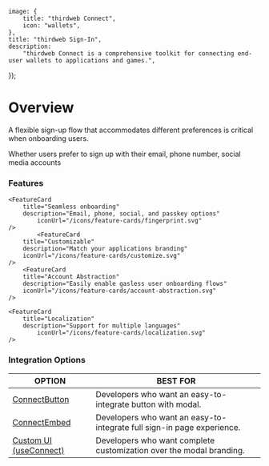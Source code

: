 
	image: {
		title: "thirdweb Connect",
		icon: "wallets",
	},
	title: "thirdweb Sign-In",
	description:
		"thirdweb Connect is a comprehensive toolkit for connecting end-user wallets to applications and games.",
});

# Overview

A flexible sign-up flow that accommodates different preferences is critical when onboarding users.

Whether users prefer to sign up with their email, phone number, social media accounts

<DocImage src={connectModal} />

### Features

<div
	className="my-4 grid gap-2 md:grid-cols-2 lg:grid-cols-2 "
>
	<FeatureCard
		title="Wallet Support"
		description="350+ wallet providers supported"
		iconUrl="/icons/feature-cards/wallet.svg"
	/>
	    <FeatureCard
    	title="Fiat On-Ramp"
    	description="Enable purchase options directly in modal"
			iconUrl="/icons/feature-cards/fiat-ramp.svg"
    />

    <FeatureCard
    	title="Seamless onboarding"
    	description="Email, phone, social, and passkey options"
			iconUrl="/icons/feature-cards/fingerprint.svg"
    />
			<FeatureCard
		title="Customizable"
		description="Match your applications branding"
		iconUrl="/icons/feature-cards/customize.svg"
	/>
		<FeatureCard
		title="Account Abstraction"
		description="Easily enable gasless user onboarding flows"
		iconUrl="/icons/feature-cards/account-abstraction.svg"
	/>

    <FeatureCard
    	title="Localization"
    	description="Support for multiple languages"
			iconUrl="/icons/feature-cards/localization.svg"
    />

</div>

<DocImage src={customModal} />

### Integration Options

| OPTION                                               | BEST FOR                                                               |
| ---------------------------------------------------- | ---------------------------------------------------------------------- |
| [ConnectButton](/connect/sign-in/ConnectButton)      | Developers who want an easy-to-integrate button with modal.            |
| [ConnectEmbed](/connect/sign-in/ConnectEmbed)        | Developers who want an easy-to-integrate full sign-in page experience. |
| [Custom UI (useConnect)](/connect/sign-in/Custom-UI) | Developers who want complete customization over the modal branding.    |
